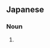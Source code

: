 ==Japanese==
{{ja-kanjitab|ま|じゅつ|し|yomi=o}}

===Noun===
{{ja-noun|まじゅつし}}

# {{alternative spelling of|lang=ja|sort=まじゅつし|魔術師}}
